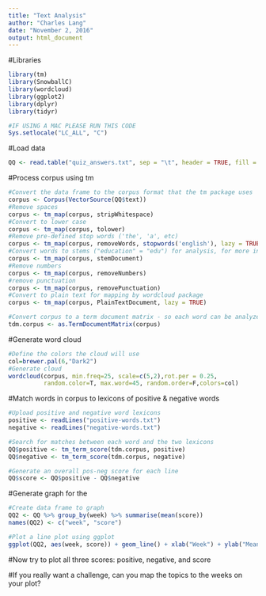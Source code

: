 ```yaml
---
title: "Text Analysis"
author: "Charles Lang"
date: "November 2, 2016"
output: html_document
---
```

#Libraries
```r
library(tm)
library(SnowballC)
library(wordcloud)
library(ggplot2)
library(dplyr)
library(tidyr)

#IF USING A MAC PLEASE RUN THIS CODE
Sys.setlocale("LC_ALL", "C")
```
#Load data
```r
QQ <- read.table("quiz_answers.txt", sep = "\t", header = TRUE, fill = TRUE, quote = "", stringsAsFactors = FALSE)
```
#Process corpus using tm
```r
#Convert the data frame to the corpus format that the tm package uses
corpus <- Corpus(VectorSource(QQ$text))
#Remove spaces
corpus <- tm_map(corpus, stripWhitespace)
#Convert to lower case
corpus <- tm_map(corpus, tolower)
#Remove pre-defined stop words ('the', 'a', etc)
corpus <- tm_map(corpus, removeWords, stopwords('english'), lazy = TRUE)
#Convert words to stems ("education" = "edu") for analysis, for more info see  http://tartarus.org/~martin/PorterStemmer/
corpus <- tm_map(corpus, stemDocument)
#Remove numbers
corpus <- tm_map(corpus, removeNumbers)
#remove punctuation
corpus <- tm_map(corpus, removePunctuation)
#Convert to plain text for mapping by wordcloud package
corpus <- tm_map(corpus, PlainTextDocument, lazy = TRUE)

#Convert corpus to a term document matrix - so each word can be analyzed individuallly
tdm.corpus <- as.TermDocumentMatrix(corpus)
```
#Generate word cloud
```r
#Define the colors the cloud will use
col=brewer.pal(6,"Dark2")
#Generate cloud
wordcloud(corpus, min.freq=25, scale=c(5,2),rot.per = 0.25,
          random.color=T, max.word=45, random.order=F,colors=col)
```
#Match words in corpus to lexicons of positive & negative words
```r
#Upload positive and negative word lexicons
positive <- readLines("positive-words.txt")
negative <- readLines("negative-words.txt")

#Search for matches between each word and the two lexicons
QQ$positive <- tm_term_score(tdm.corpus, positive)
QQ$negative <- tm_term_score(tdm.corpus, negative)

#Generate an overall pos-neg score for each line
QQ$score <- QQ$positive - QQ$negative

```
#Generate graph for the 
```r
#Create data frame to graph
QQ2 <- QQ %>% group_by(week) %>% summarise(mean(score))
names(QQ2) <- c("week", "score")

#Plot a line plot using ggplot
ggplot(QQ2, aes(week, score)) + geom_line() + xlab("Week") + ylab("Mean Sentiment Score")
```
#Now try to plot all three scores: positive, negative, and score

#If you really want a challenge, can you map the topics to the weeks on your plot?
